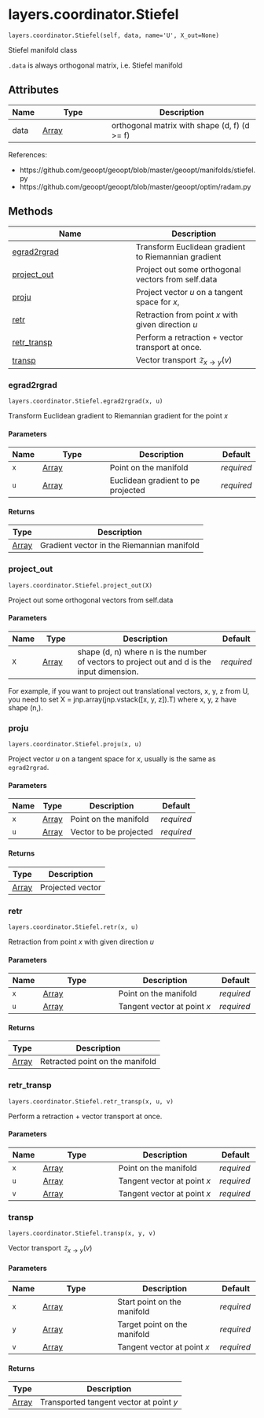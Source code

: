 # layers.coordinator.Stiefel { #pompon.layers.coordinator.Stiefel }

`layers.coordinator.Stiefel(self, data, name='U', X_out=None)`

Stiefel manifold class

`.data` is always orthogonal matrix, i.e. Stiefel manifold

## Attributes

| Name   | Type                 | Description                                  |
|--------|----------------------|----------------------------------------------|
| data   | [Array](`jax.Array`) | orthogonal matrix with shape (d, f) (d >= f) |

References:

- https://github.com/geoopt/geoopt/blob/master/geoopt/manifolds/stiefel.py
- https://github.com/geoopt/geoopt/blob/master/geoopt/optim/radam.py

## Methods

| Name | Description |
| --- | --- |
| [egrad2rgrad](#pompon.layers.coordinator.Stiefel.egrad2rgrad) | Transform Euclidean gradient to Riemannian gradient |
| [project_out](#pompon.layers.coordinator.Stiefel.project_out) | Project out some orthogonal vectors from self.data |
| [proju](#pompon.layers.coordinator.Stiefel.proju) | Project vector $u$ on a tangent space for $x$, |
| [retr](#pompon.layers.coordinator.Stiefel.retr) | Retraction from point $x$ with given direction $u$ |
| [retr_transp](#pompon.layers.coordinator.Stiefel.retr_transp) | Perform a retraction + vector transport at once. |
| [transp](#pompon.layers.coordinator.Stiefel.transp) | Vector transport $𝔗_{x \to y}(v)$ |

### egrad2rgrad { #pompon.layers.coordinator.Stiefel.egrad2rgrad }

`layers.coordinator.Stiefel.egrad2rgrad(x, u)`

Transform Euclidean gradient to Riemannian gradient
for the point $x$

#### Parameters

| Name   | Type                 | Description                        | Default    |
|--------|----------------------|------------------------------------|------------|
| `x`    | [Array](`jax.Array`) | Point on the manifold              | _required_ |
| `u`    | [Array](`jax.Array`) | Euclidean gradient to pe projected | _required_ |

#### Returns

| Type                 | Description                                |
|----------------------|--------------------------------------------|
| [Array](`jax.Array`) | Gradient vector in the Riemannian manifold |

### project_out { #pompon.layers.coordinator.Stiefel.project_out }

`layers.coordinator.Stiefel.project_out(X)`

Project out some orthogonal vectors from self.data

#### Parameters

| Name   | Type                 | Description                                                                                    | Default    |
|--------|----------------------|------------------------------------------------------------------------------------------------|------------|
| `X`    | [Array](`jax.Array`) | shape (d, n)   where n is the number of vectors to project out   and d is the input dimension. | _required_ |

For example,
if you want to project out translational vectors, x, y, z from U,
you need to set
X = jnp.array(jnp.vstack([x, y, z]).T)
where x, y, z have shape (n,).

### proju { #pompon.layers.coordinator.Stiefel.proju }

`layers.coordinator.Stiefel.proju(x, u)`

Project vector $u$ on a tangent space for $x$,
usually is the same as ``egrad2rgrad``.

#### Parameters

| Name   | Type                 | Description            | Default    |
|--------|----------------------|------------------------|------------|
| `x`    | [Array](`jax.Array`) | Point on the manifold  | _required_ |
| `u`    | [Array](`jax.Array`) | Vector to be projected | _required_ |

#### Returns

| Type                 | Description      |
|----------------------|------------------|
| [Array](`jax.Array`) | Projected vector |

### retr { #pompon.layers.coordinator.Stiefel.retr }

`layers.coordinator.Stiefel.retr(x, u)`

Retraction from point $x$ with given direction $u$

#### Parameters

| Name   | Type                 | Description                 | Default    |
|--------|----------------------|-----------------------------|------------|
| `x`    | [Array](`jax.Array`) | Point on the manifold       | _required_ |
| `u`    | [Array](`jax.Array`) | Tangent vector at point $x$ | _required_ |

#### Returns

| Type                 | Description                     |
|----------------------|---------------------------------|
| [Array](`jax.Array`) | Retracted point on the manifold |

### retr_transp { #pompon.layers.coordinator.Stiefel.retr_transp }

`layers.coordinator.Stiefel.retr_transp(x, u, v)`

Perform a retraction + vector transport at once.

#### Parameters

| Name   | Type                 | Description                 | Default    |
|--------|----------------------|-----------------------------|------------|
| `x`    | [Array](`jax.Array`) | Point on the manifold       | _required_ |
| `u`    | [Array](`jax.Array`) | Tangent vector at point $x$ | _required_ |
| `v`    | [Array](`jax.Array`) | Tangent vector at point $x$ | _required_ |

### transp { #pompon.layers.coordinator.Stiefel.transp }

`layers.coordinator.Stiefel.transp(x, y, v)`

Vector transport $𝔗_{x \to y}(v)$

#### Parameters

| Name   | Type                 | Description                  | Default    |
|--------|----------------------|------------------------------|------------|
| `x`    | [Array](`jax.Array`) | Start point on the manifold  | _required_ |
| `y`    | [Array](`jax.Array`) | Target point on the manifold | _required_ |
| `v`    | [Array](`jax.Array`) | Tangent vector at point $x$  | _required_ |

#### Returns

| Type                 | Description                             |
|----------------------|-----------------------------------------|
| [Array](`jax.Array`) | Transported tangent vector at point $y$ |